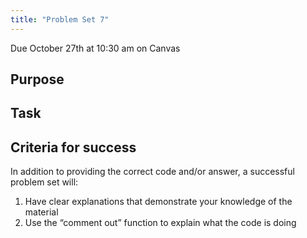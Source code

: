 ```yaml
---
title: "Problem Set 7"
---
```


:::{.callout-important}
Due October 27th at 10:30 am on Canvas
:::

## Purpose



## Task



## Criteria for success

In addition to providing the correct code and/or answer, a successful problem set will:

1. Have clear explanations that demonstrate your knowledge of the material
2. Use the "comment out" function to explain what the code is doing



